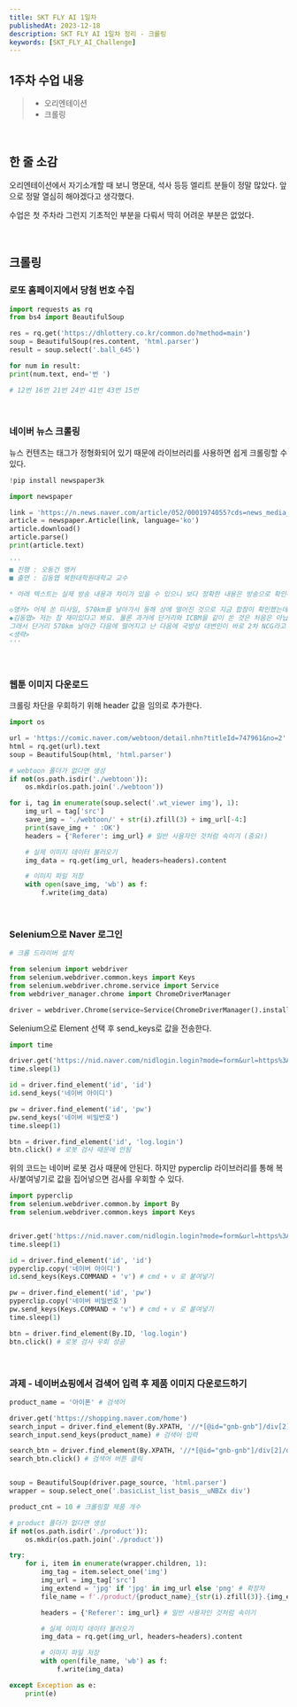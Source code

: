 ```yaml
---
title: SKT FLY AI 1일차
publishedAt: 2023-12-18
description: SKT FLY AI 1일차 정리 - 크롤링
keywords: [SKT_FLY_AI_Challenge]
---
```


## 1주차 수업 내용

> - 오리엔테이션
> - 크롤링

<br />

## 한 줄 소감

오리엔테이션에서 자기소개할 때 보니 명문대, 석사 등등 엘리트 분들이 정말 많았다.
앞으로 정말 열심히 해야겠다고 생각했다.

수업은 첫 주차라 그런지 기초적인 부분을 다뤄서 딱히 어려운 부분은 없었다.

<br />

## 크롤링

### 로또 홈페이지에서 당첨 번호 수집

```python
import requests as rq
from bs4 import BeautifulSoup

res = rq.get('https://dhlottery.co.kr/common.do?method=main')
soup = BeautifulSoup(res.content, 'html.parser')
result = soup.select('.ball_645')

for num in result:
print(num.text, end='번 ')

# 12번 16번 21번 24번 41번 43번 15번
```

<br />

### 네이버 뉴스 크롤링

뉴스 컨텐츠는 태그가 정형화되어 있기 때문에 라이브러리를 사용하면 쉽게 크롤링할 수 있다.

```python
!pip install newspaper3k
```

```python
import newspaper

link = 'https://n.news.naver.com/article/052/0001974055?cds=news_media_pc'
article = newspaper.Article(link, language='ko')
article.download()
article.parse()
print(article.text)

'''
■ 진행 : 오동건 앵커
■ 출연 : 김동엽 북한대학원대학교 교수

* 아래 텍스트는 실제 방송 내용과 차이가 있을 수 있으니 보다 정확한 내용은 방송으로 확인하시기 바랍니다. 인용 시 [YTN 뉴스라이브] 명시해주시기 바랍니다.

◇앵커> 어제 쏜 미사일, 570km를 날아가서 동해 상에 떨어진 것으로 지금 합참이 확인했는데 그러면 연결해서 어제 쏜 미사일도 SRBM 정도로 추정되고 있는데 연결해서 보면 어떤 메시지가 있다고 보십니까?
◆김동엽> 저는 참 재미있다고 봐요. 물론 과거에 단거리와 ICBM을 같이 쏜 것은 처음은 아닙니다. 몇 차례가 있었지만 이번 같은 경우에는 조금 의미가 있지 않을까라고 생각이 됩니다. 어젯밤 단거리 발사 직후에 북한이 국방성 대변인 담화를 발표했습니다.
그래서 단거리 570km 날아간 다음에 떨어지고 난 다음에 국방성 대변인이 바로 2차 NCG라고 한미 핵협상그룹 회의를 비난하면서 올 한해 동안 미 전략폭격기라든가 또 핵잠수함 미주리호가 부산에 입항한 이런 미 전략자산들이 한반도에 활동한 것을 대단히 비난을 했었거든요.
<생략>
'''
```

<br />

### 웹툰 이미지 다운로드

크롤링 차단을 우회하기 위해 header 값을 임의로 추가한다.

```python
import os

url = 'https://comic.naver.com/webtoon/detail.nhn?titleId=747961&no=2'
html = rq.get(url).text
soup = BeautifulSoup(html, 'html.parser')

# webtoon 폴더가 없다면 생성
if not(os.path.isdir('./webtoon')):
    os.mkdir(os.path.join('./webtoon'))

for i, tag in enumerate(soup.select('.wt_viewer img'), 1):
    img_url = tag['src']
    save_img = './webtoon/' + str(i).zfill(3) + img_url[-4:]
    print(save_img + ' :OK')
    headers = {'Referer': img_url} # 일반 사용자인 것처럼 속이기 (중요!)

    # 실제 이미지 데이터 불러오기
    img_data = rq.get(img_url, headers=headers).content

    # 이미지 파일 저장
    with open(save_img, 'wb') as f:
        f.write(img_data)
```

<br />

### Selenium으로 Naver 로그인

```python
# 크롬 드라이버 설치

from selenium import webdriver
from selenium.webdriver.common.keys import Keys
from selenium.webdriver.chrome.service import Service
from webdriver_manager.chrome import ChromeDriverManager

driver = webdriver.Chrome(service=Service(ChromeDriverManager().install()))
```

Selenium으로 Element 선택 후 send_keys로 값을 전송한다.

```python
import time

driver.get('https://nid.naver.com/nidlogin.login?mode=form&url=https%3A%2F%2Fwww.naver.com')
time.sleep(1)

id = driver.find_element('id', 'id')
id.send_keys('네이버 아이디')

pw = driver.find_element('id', 'pw')
pw.send_keys('네이버 비밀번호')
time.sleep(1)

btn = driver.find_element('id', 'log.login')
btn.click() # 로봇 검사 때문에 안됨
```

위의 코드는 네이버 로봇 검사 때문에 안된다.
하지만 pyperclip 라이브러리를 통해 복사/붙여넣기로 값을 집어넣으면 검사를 우회할 수 있다.

```python
import pyperclip
from selenium.webdriver.common.by import By
from selenium.webdriver.common.keys import Keys


driver.get('https://nid.naver.com/nidlogin.login?mode=form&url=https%3A%2F%2Fwww.naver.com')
time.sleep(1)

id = driver.find_element('id', 'id')
pyperclip.copy('네이버 아이디')
id.send_keys(Keys.COMMAND + 'v') # cmd + v 로 붙여넣기

pw = driver.find_element('id', 'pw')
pyperclip.copy('네이버 비밀번호')
pw.send_keys(Keys.COMMAND + 'v') # cmd + v 로 붙여넣기
time.sleep(1)

btn = driver.find_element(By.ID, 'log.login')
btn.click() # 로봇 검사 우회 성공
```

<br />

### 과제 - 네이버쇼핑에서 검색어 입력 후 제품 이미지 다운로드하기

```python
product_name = '아이폰' # 검색어

driver.get('https://shopping.naver.com/home')
search_input = driver.find_element(By.XPATH, '//*[@id="gnb-gnb"]/div[2]/div/div[2]/div/div[2]/form/div[1]/div/input')
search_input.send_keys(product_name) # 검색어 입력

search_btn = driver.find_element(By.XPATH, '//*[@id="gnb-gnb"]/div[2]/div/div[2]/div/div[2]/form/div[1]/div/button[2]')
search_btn.click() # 검색어 버튼 클릭


soup = BeautifulSoup(driver.page_source, 'html.parser')
wrapper = soup.select_one('.basicList_list_basis__uNBZx div')

product_cnt = 10 # 크롤링할 제품 개수

# product 폴더가 없다면 생성
if not(os.path.isdir('./product')):
    os.mkdir(os.path.join('./product'))

try:
    for i, item in enumerate(wrapper.children, 1):
        img_tag = item.select_one('img')
        img_url = img_tag['src']
        img_extend = 'jpg' if 'jpg' in img_url else 'png' # 확장자
        file_name = f'./product/{product_name}_{str(i).zfill(3)}.{img_extend}' # 저장할 파일명

        headers = {'Referer': img_url} # 일반 사용자인 것처럼 속이기

        # 실제 이미지 데이터 불러오기
        img_data = rq.get(img_url, headers=headers).content

        # 이미지 파일 저장
        with open(file_name, 'wb') as f:
            f.write(img_data)

except Exception as e:
    print(e)
```
